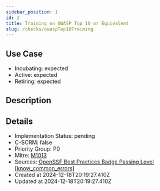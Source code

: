 ```yaml
---
sidebar_position: 1
id: 2
title: Training on OWASP Top 10 or Equivalent
slug: /checks/owaspTop10Training
---
```


## Use Case
<!-- LEVELS:START -->
- Incubating: expected
- Active: expected
- Retiring: expected
<!-- LEVELS:END -->

<!-- DESCRIPTION:START -->
## Description
<!-- DESCRIPTION:END -->

<!-- DETAILS:START -->
## Details
- Implementation Status: pending
- C-SCRM: false
- Priority Group: P0
- Mitre: [M1013](https://attack.mitre.org/mitigations/M1013/)
- Sources: [OpenSSF Best Practices Badge Passing Level [know_common_errors]](https://www.bestpractices.dev/en/criteria?details=true&rationale=true#0.know_common_errors)
- Created at 2024-12-18T20:19:27.410Z
- Updated at 2024-12-18T20:19:27.410Z
<!-- DETAILS:END -->
